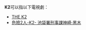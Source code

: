 {{DisambigNav|K|2}}
'''K2'''可以指以下電視劇：
* [[THE_K2|THE K2]]
* [[K2_池袋署刑事課_神崎·黑木|危險2人-K2- 池袋署刑事課神崎·黑木]]

{{Disambiguation|Cat=字母数字组合消歧义}}